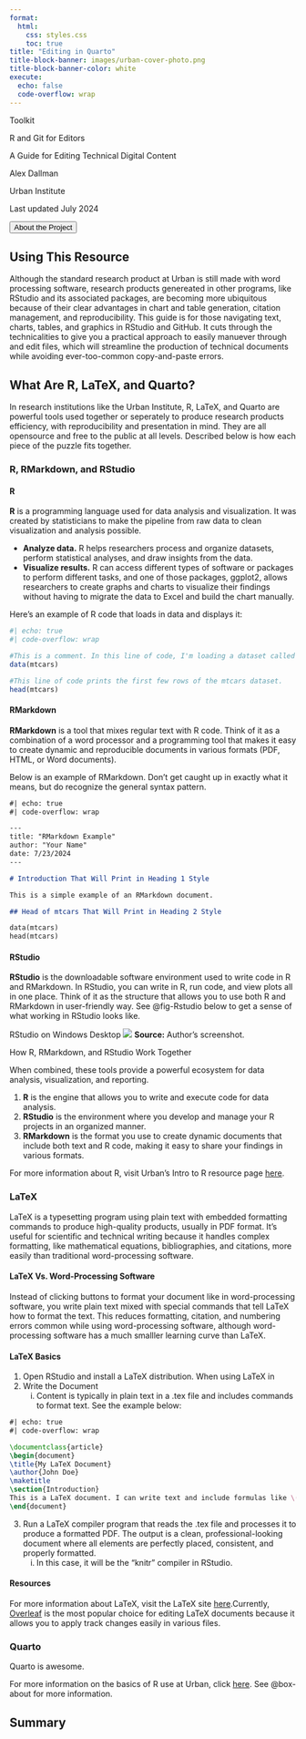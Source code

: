 ```yaml
---
format:
  html:
    css: styles.css
    toc: true
title: "Editing in Quarto"
title-block-banner: images/urban-cover-photo.png
title-block-banner-color: white
execute:
  echo: false
  code-overflow: wrap
---
```


<!-- Front Matter -->

<!-- Product Type -->

<product-type-font-style>Toolkit</product-type-font-style>

<!-- Title -->

::: space-subtitle
<index-title-font-style>R and Git for Editors</index-title-font-style>
:::

<!-- Subtitle -->

::: decreased-space-subtitle
<index-subtitle-font-style>A Guide for Editing Technical Digital Content</index-subtitle-font-style>
:::

<!-- Author -->

::: space-author
<author-font-style>Alex Dallman</author-font-style>
:::

<!-- Author Affiliation -->

::: decreased-space-author-affiliation
<author-affiliation-font-style>Urban Institute</author-affiliation-font-style>
:::

<!-- Date -->

::: decreased-space-date
<date-font-style>Last updated July 2024</date-font-style>
:::

<!--Buttons -->

::: added-space
::: flex-container
<a href="about.qmd"> <button type="button" class="btn btn-primary">About the Project</button></a>
:::
:::

<!-- End Front Matter -->

<!-- Description -->

::: added-space
# Using This Resource

Although the standard research product at Urban is still made with word processing software, research products genereated in other programs, like RStudio and its associated packages, are becoming more ubiquitous because of their clear advantages in chart and table generation, citation management, and reproducibility. This guide is for those navigating text, charts, tables, and graphics in RStudio and GitHub. It cuts through the technicalities to give you a practical approach to easily manuever through and edit files, which will streamline the production of technical documents while avoiding ever-too-common copy-and-paste errors.
:::

## What Are R, LaTeX, and Quarto?

In research institutions like the Urban Institute, R, LaTeX, and Quarto are powerful tools used together or seperately to produce research products  efficiency, with reproducibility and presentation in mind. They are all opensource and free to the public at all levels. Described below is how each piece of the puzzle fits together.

### R, RMarkdown, and RStudio

#### R
**R** is a programming language used for data analysis and visualization. It was created by statisticians to make the pipeline from raw data to clean visualization and analysis possible. 

::: urban-list
-   **Analyze data.** R helps researchers process and organize datasets, perform statistical analyses, and draw insights from the data.
-   **Visualize results.** R can access different types of software or packages to perform different tasks, and one of those packages, ggplot2, allows researchers to create graphs and charts to visualize their findings without having to migrate the data to Excel and build the chart manually.
:::

Here’s an example of R code that loads in data and displays it:

```r
#| echo: true
#| code-overflow: wrap

#This is a comment. In this line of code, I'm loading a dataset called mtcars.
data(mtcars)

#This line of code prints the first few rows of the mtcars dataset.
head(mtcars)

```

#### RMarkdown
**RMarkdown** is a tool that mixes regular text with R code. Think of it as a combination of a word processor and a programming tool that makes it easy to create dynamic and reproducible documents in various formats (PDF, HTML, or Word documents). 

Below is an example of RMarkdown. Don't get caught up in exactly what it means, but do recognize the general syntax pattern.

```markdown
#| echo: true
#| code-overflow: wrap

---
title: "RMarkdown Example"
author: "Your Name"
date: 7/23/2024
---

# Introduction That Will Print in Heading 1 Style

This is a simple example of an RMarkdown document.

## Head of mtcars That Will Print in Heading 2 Style

data(mtcars)
head(mtcars)
```

#### RStudio
**RStudio** is the downloadable software environment used to write code in R and RMarkdown. In RStudio, you can write in R, run code, and view plots all in one place. Think of it as the structure that allows you to use both R and RMarkdown in user-friendly way. See @fig-Rstudio below to get a sense of what working in RStudio looks like.

<!-- Figure -->
::: {#fig-Rstudio}
::: no-indent
<box-title-text>RStudio on Windows Desktop</box-title-text>
![](images/r-studio.png){fig-align="left"}
<source-note-text>**Source:** Author's screenshot.</source-note-text>
:::
:::

<!-- Box -->

::: space-before-box
::: urban-box-borders
::: {#box-about}
::: no-indent
<box-title-text>How R, RMarkdown, and RStudio Work Together</box-title-text>
:::
<p>When combined, these tools provide a powerful ecosystem for data analysis, visualization, and reporting.</p>

::: urban-ordered-list
1.  **R** is the engine that allows you to write and execute code for data analysis.
2. **RStudio** is the environment where you develop and manage your R projects in an organized manner.
3. **RMarkdown** is the format you use to create dynamic documents that include both text and R code, making it easy to share your findings in various formats.
:::


<!-- ::: urban-list
-   Here's a bulleted list.
-   It's in Urban style.
    -   This is a secondary bullet.
    -   This is also.
:::

::: urban-ordered-list 
1. ordered list
2. item 2
    i) sub-item 1
         A.  sub-sub-item 1
:::


::: no-indent
<source-note-text>**Source:** This is a source.</source-note-text>
::: -->

<!-- ::: no-indent
::: spacing-source-note
<source-note-text>**Note:** This is a note.</source-note-text>
:::
::: -->
:::
:::
:::

For more information about R, visit Urban's Intro to R resource page [here](https://urbaninstitute.github.io/r-at-urban/intro-to-r.html).

<!-- End Box -->


### LaTeX

LaTeX is a typesetting program using plain text with embedded formatting commands to produce high-quality products, usually in PDF format. It’s useful for scientific and technical writing because it handles complex formatting, like mathematical equations, bibliographies, and citations, more easily than traditional word-processing software. 

#### LaTeX Vs. Word-Processing Software

 Instead of clicking buttons to format your document like in word-processing software, you write plain text mixed with special commands that tell LaTeX how to format the text. This reduces formatting, citation, and numbering errors common while using word-processing software, although word-processing software has a much smalller learning curve than LaTeX.

#### LaTeX Basics

::: urban-ordered-list
 1. Open RStudio and install a LaTeX distribution. When using LaTeX in  
 2. Write the Document
    i) Content is typically in plain text in a .tex file and includes commands to format text. See the example below:

```latex
#| echo: true
#| code-overflow: wrap

\documentclass{article}
\begin{document}
\title{My LaTeX Document}
\author{John Doe}
\maketitle
\section{Introduction}
This is a LaTeX document. I can write text and include formulas like \( E = mc^2 \).
\end{document}

```

3. Run a LaTeX compiler program that reads the .tex file and processes it to produce a formatted PDF. The output is a clean, professional-looking document where all elements are perfectly placed, consistent, and properly formatted.
    i) In this case, it will be the "knitr" compiler in RStudio.
:::

####  Resources
For more information about LaTeX, visit the LaTeX site [here](https://www.latex-project.org/).Currently, [Overleaf](https://www.overleaf.com) is the most popular choice for editing LaTeX documents because it allows you to apply track changes easily in various files.

### Quarto

Quarto is awesome.

For more information on the basics of R use at Urban, click [here](https://urbaninstitute.github.io/r-at-urban/intro-to-r.html). See @box-about for more information.

## Summary



<!-- Box -->

<!-- ::: space-before-box
::: urban-box-borders
::: {#box-about}
::: no-indent
<box-title-text>Example Box</box-title-text>
:::

<p>This is just regular text in a box.</p>

::: urban-list
-   Here's a bulleted list.
-   It's in Urban style.
    -   This is a secondary bullet.
    -   This is also.
:::

::: no-indent
<source-note-text>**Source:** This is a source.</source-note-text>
:::

::: no-indent
::: spacing-source-note
<source-note-text>**Note:** This is a note.</source-note-text>
:::
:::
:::
:::
::: -->

<!-- End Box -->

<!-- Pull Quote -->

<!-- ::: pull-quote-borders
::: no-indent
<pull-quote-text>Here's a pull quote. Someone said something very important.<br> ---Author</pull-quote-text>
:::
::: -->

<!-- End Pull Quote -->

<!-- Tables -->
<!-- ### Tables

See @tbl-state-population. 


```r

library(tidycensus)
library(tidyverse)
library(dplyr)
library(knitr)
library(kableExtra)
library(scales)

source("config.R")

census_api_key(CENSUS_API_KEY, overwrite = TRUE, install = TRUE)

census_data_example <- get_decennial(
  geography = "state",
  variables = c(
    total_population = "P1_001N",
    hispanic_or_latino = "P2_002N",
    not_hispanic_or_latino = "P2_003N",
    white_alone = "P2_005N",
    black_or_african_american_alone = "P2_006N",
    american_indian_and_alaska_native_alone = "P2_007N",
    asian_alone = "P2_008N",
    native_hawaiian_and_other_pacific_islander_alone = "P2_009N",
    some_other_race_alone = "P2_010N",
    two_or_more_races = "P2_011N"
  ),
  year = 2020
)

print(census_data_example)

census_df_ethnicity <- census_data_example %>%
  select(NAME, variable, value) %>%
  spread(key = variable, value = value) %>%
  rename(
    "State" = NAME,
    "Total Population" = total_population,
    "Hispanic or Latino" = hispanic_or_latino,
    "Not Hispanic or Latino" = not_hispanic_or_latino,
    "White" = white_alone,
    "Black or African American" = black_or_african_american_alone,
    "American Indian and Alaska Native" = american_indian_and_alaska_native_alone,
    "Asian" = asian_alone,
    "Native Hawaiian and Other Pacific Islander"  = native_hawaiian_and_other_pacific_islander_alone,
    "Other Race/Ethnicity" = some_other_race_alone,
    "Two or More Races/Ethnitcites" = two_or_more_races
  ) %>%
  select("State", "Total Population", "Hispanic or Latino", "Not Hispanic or Latino","White", "Black or African American", "American Indian and Alaska Native", "Asian", "Native Hawaiian and Other Pacific Islander", "Other Race/Ethnicity", "Two or More Races/Ethnitcites")

census_df_ethnicity <- census_df_ethnicity %>%
  mutate(across(where(is.numeric), comma))

```

:::: {.tbl-cap #tbl-state-population}
::: no-indent
<box-title-text>Example Table</box-title-text>
:::

```r
kable(census_df_ethnicity)
```
::::
::: no-indent
<source-note-text>**Source:** This is a source.</source-note-text>
:::

::: no-indent
::: spacing-source-note
<source-note-text>**Note:** This is a note.</source-note-text>
:::
::: -->

